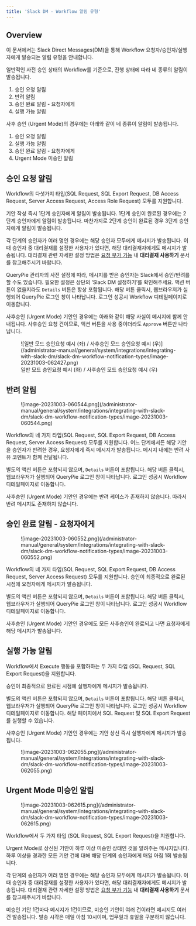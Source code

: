 ```yaml
---
title: 'Slack DM - Workflow 알림 유형'
---
```


## Overview

이 문서에서는 Slack Direct Messages(DM)을 통해 Workflow 요청자/승인자/실행자에게 발송되는 알림 유형을 안내합니다.

일반적인 사전 승인 상태의 Workflow를 기준으로, 진행 상태에 따라 네 종류의 알림이 발송됩니다.

1. 승인 요청 알림
2. 반려 알림
3. 승인 완료 알림 - 요청자에게
4. 실행 가능 알림

사후 승인 (Urgent Mode)의 경우에는 아래와 같이 네 종류이 알림이 발송됩니다.

1. 승인 요청 알림
2. 실행 가능 알림
3. 승인 완료 알림 - 요청자에게
4. Urgent Mode 미승인 알림

## 승인 요청 알림

Workflow의 다섯가지 타입(SQL Request, SQL Export Request, DB Access Request, Server Access Request, Access Role Request) 모두를 지원합니다.

기안 작성 즉시 1단계 승인자에게 알림이 발송됩니다. 1단계 승인이 완료된 경우에는 2단계 승인자에게 알림이 발송됩니다. 마찬가지로 2단계 승인이 완료된 경우 3단계 승인자에게 알림이 발송됩니다.

각 단계의 승인자가 여러 명인 경우에는 해당 승인자 모두에게 메시지가 발송됩니다. 이때 승인자 중 대리결재를 설정한 사용자가 있다면, 해당 대리결재자에게도 메시지가 발송됩니다. 대리결재 관련 자세한 설정 방법은 [요청 부가 기능](../../../../../../user-manual/workflow/approval-additional-features-proxy-approval-resubmission-etc) 내  **대리결재 사용하기**  문서를 참고해주시기 바랍니다.

QueryPie 관리자의 사전 설정에 따라, 메시지를 받은 승인자는 Slack에서 승인/반려를 할 수도 있습니다. 필요한 설정은 상단의 ‘Slack DM 설정하기’를 확인해주세요. 액션 버튼이 없을지라도 `Details` 버튼은 항상 포함됩니다. 해당 버튼 클릭시, 웹브라우저가 실행되어 QueryPie 로그인 창이 나타납니다. 로그인 성공시 Workflow 디테일페이지로 이동합니다.

사후승인 (Urgent Mode) 기안인 경우에는 아래와 같이 해당 사실이 메시지에 함께 안내됩니다. 사후승인 요청 건이므로, 액션 버튼을 사용 중이더라도 `Approve` 버튼만 나타납니다.

<figure data-layout="center" data-align="center">
![일반 모드 승인요청 예시 (좌) / 사후승인 모드 승인요청 예시 (우)](/administrator-manual/general/system/integrations/integrating-with-slack-dm/slack-dm-workflow-notification-types/image-20231003-062427.png)
<figcaption>
일반 모드 승인요청 예시 (좌) / 사후승인 모드 승인요청 예시 (우)
</figcaption>
</figure>

## 반려 알림

<figure data-layout="center" data-align="center">
![image-20231003-060544.png](/administrator-manual/general/system/integrations/integrating-with-slack-dm/slack-dm-workflow-notification-types/image-20231003-060544.png)
</figure>

Workflow의 네 가지 타입(SQL Request, SQL Export Request, DB Access Request, Server Access Request) 모두를 지원합니다. 어느 단계에서든 해당 기안을 승인자가 반려한 경우, 요청자에게 즉시 메시지가 발송됩니다. 메시지 내에는 반려 사유 코멘트가 함께 전달됩니다.

별도의 액션 버튼은 포함되지 않으며, `Details` 버튼이 포함됩니다. 해당 버튼 클릭시, 웹브라우저가 실행되어 QueryPie 로그인 창이 나타납니다. 로그인 성공시 Workflow 디테일페이지로 이동합니다.

사후승인 (Urgent Mode) 기안인 경우에는 반려 케이스가 존재하지 않습니다. 따라서 반려 메시지도 존재하지 않습니다.

## 승인 완료 알림 - 요청자에게

<figure data-layout="center" data-align="center">
![image-20231003-060552.png](/administrator-manual/general/system/integrations/integrating-with-slack-dm/slack-dm-workflow-notification-types/image-20231003-060552.png)
</figure>

Workflow의 네 가지 타입(SQL Request, SQL Export Request, DB Access Request, Server Access Request) 모두를 지원합니다. 승인이 최종적으로 완료된 시점에 요청자에게 메시지가 발송됩니다.

별도의 액션 버튼은 포함되지 않으며, `Details` 버튼이 포함됩니다. 해당 버튼 클릭시, 웹브라우저가 실행되어 QueryPie 로그인 창이 나타납니다. 로그인 성공시 Workflow 디테일페이지로 이동합니다.

사후승인 (Urgent Mode) 기안인 경우에도 모든 사후승인이 완료되고 나면 요청자에게 해당 메시지가 발송됩니다.

## 실행 가능 알림

Workflow에서 Execute 행동을 포함하하는 두 가지 타입 (SQL Request, SQL Export Request)을 지원합니다.

승인이 최종적으로 완료된 시점에 실행자에게 메시지가 발송됩니다.

별도의 액션 버튼은 포함되지 않으며, `Details` 버튼이 포함됩니다. 해당 버튼 클릭시, 웹브라우저가 실행되어 QueryPie 로그인 창이 나타납니다. 로그인 성공시 Workflow 디테일페이지로 이동합니다. 해당 페이지에서 SQL Request 및 SQL Export Request를 실행할 수 있습니다.

사후승인 (Urgent Mode) 기안인 경우에는 기안 상신 즉시 실행자에게 메시지가 발송됩니다.

<figure data-layout="center" data-align="center">
![image-20231003-062055.png](/administrator-manual/general/system/integrations/integrating-with-slack-dm/slack-dm-workflow-notification-types/image-20231003-062055.png)
</figure>

## Urgent Mode 미승인 알림

<figure data-layout="center" data-align="center">
![image-20231003-062615.png](/administrator-manual/general/system/integrations/integrating-with-slack-dm/slack-dm-workflow-notification-types/image-20231003-062615.png)
</figure>

Workflow에서 두 가지 타입 (SQL Request, SQL Export Request)을 지원합니다.

Urgent Mode로 상신된 기안이 하루 이상 미승인 상태인 것을 알려주는 메시지입니다. 하루 이상을 경과한 모든 기안 건에 대해 해당 단계의 승인자에게 매일 아침 1회 발송됩니다.

각 단계의 승인자가 여러 명인 경우에는 해당 승인자 모두에게 메시지가 발송됩니다. 이때 승인자 중 대리결재를 설정한 사용자가 있다면, 해당 대리결재자에게도 메시지가 발송됩니다. 대리결재 관련 자세한 설정 방법은 [요청 부가 기능](../../../../../../user-manual/workflow/approval-additional-features-proxy-approval-resubmission-etc) 내  **대리결재 사용하기**  문서를 참고해주시기 바랍니다.

미승인 기안 1건마다 메시지가 1건이므로, 미승인 기안이 여러 건이라면 메시지도 여러 건 발송됩니다. 발송 시각은 매일 아침 10시이며, 업무일과 휴일을 구분하지 않습니다.


